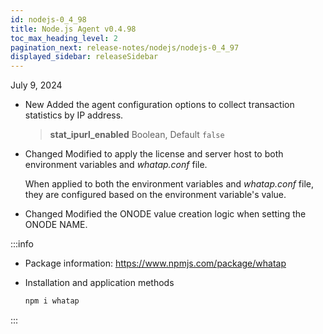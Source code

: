 ```yaml
---
id: nodejs-0_4_98
title: Node.js Agent v0.4.98
toc_max_heading_level: 2
pagination_next: release-notes/nodejs/nodejs-0_4_97
displayed_sidebar: releaseSidebar
---
```


July 9, 2024

- <Status>New</Status> Added the agent configuration options to collect transaction statistics by IP address.

  > **stat_ipurl_enabled** <span class='type'>Boolean</span>, Default `false`

- <Status>Changed</Status> Modified to apply the license and server host to both environment variables and *whatap.conf* file.

  When applied to both the environment variables and *whatap.conf* file, they are configured based on the environment variable's value.

- <Status>Changed</Status> Modified the ONODE value creation logic when setting the ONODE NAME.

:::info

- Package information: https://www.npmjs.com/package/whatap

- Installation and application methods

  ```bash
  npm i whatap
  ```

:::
